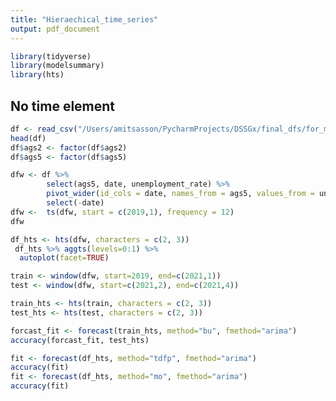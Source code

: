 ```yaml
---
title: "Hieraechical_time_series"
output: pdf_document
---
```


```r
library(tidyverse)
library(modelsummary)
library(hts)
```

## No time element 
```r
df <- read_csv("/Users/amitsasson/PycharmProjects/DSSGx/final_dfs/for_modeling/df_final_date_wide.csv")
head(df)
df$ags2 <- factor(df$ags2)
df$ags5 <- factor(df$ags5)
```

```r
dfw <- df %>% 
        select(ags5, date, unemployment_rate) %>%
        pivot_wider(id_cols = date, names_from = ags5, values_from = unemployment_rate) %>% 
        select(-date)
dfw <-  ts(dfw, start = c(2019,1), frequency = 12)
dfw
```

```r
df_hts <- hts(dfw, characters = c(2, 3))
 df_hts %>% aggts(levels=0:1) %>%
  autoplot(facet=TRUE)
```

```r
train <- window(dfw, start=2019, end=c(2021,1))
test <- window(dfw, start=c(2021,2), end=c(2021,4))

train_hts <- hts(train, characters = c(2, 3))
test_hts <- hts(test, characters = c(2, 3))

forcast_fit <- forecast(train_hts, method="bu", fmethod="arima")
accuracy(forcast_fit, test_hts)

fit <- forecast(df_hts, method="tdfp", fmethod="arima")
accuracy(fit)
fit <- forecast(df_hts, method="mo", fmethod="arima")
accuracy(fit)

```
